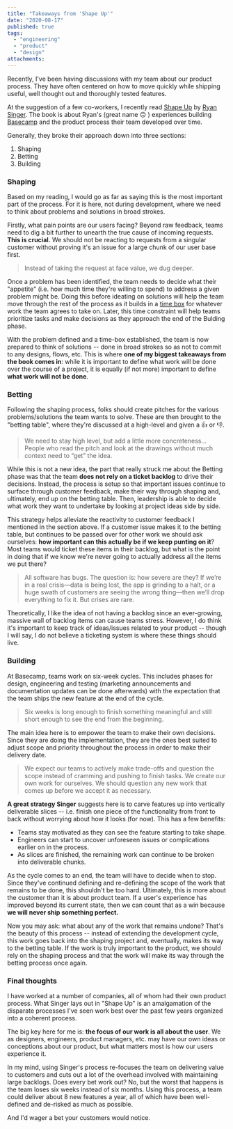 ```yaml
---
title: "Takeaways from 'Shape Up'"
date: "2020-08-17"
published: true
tags:
  - "engineering"
  - "product"
  - "design"
attachments:
---
```


Recently, I've been having discussions with my team about our product process. They have often centered on how to move quickly while shipping useful, well thought out and thoroughly tested features.

At the suggestion of a few co-workers, I recently read [Shape Up](https://basecamp.com/shapeup) by [Ryan Singer](https://twitter.com/rjs). The book is about Ryan's (great name 🙃 ) experiences building [Basecamp](https://basecamp.com/) and the product process their team developed over time.

Generally, they broke their approach down into three sections:

1. Shaping
2. Betting
3. Building

### Shaping

Based on my reading, I would go as far as saying this is the most important part of the process. For it is here, not during development, where we need to think about problems and solutions in broad strokes.

Firstly, what pain points are our users facing? Beyond raw feedback, teams need to dig a bit further to unearth the true cause of incoming requests. **This is crucial.** We should not be reacting to requests from a singular customer without proving it's an issue for a large chunk of our user base first.

> Instead of taking the request at face value, we dug deeper.

Once a problem has been identified, the team needs to decide what their "appetite" (i.e. how much time they're willing to spend) to address a given problem might be. Doing this before ideating on solutions will help the team move through the rest of the process as it builds in a [time box](https://en.wikipedia.org/wiki/Timeboxing) for whatever work the team agrees to take on. Later, this time constraint will help teams prioritize tasks and make decisions as they approach the end of the Bulding phase.

With the problem defined and a time-box established, the team is now prepared to think of solutions -- done in broad strokes so as not to commit to any designs, flows, etc. This is where **one of my biggest takeaways from the book comes in**: while it is important to define what work will be done over the course of a project, it is equally (if not more) important to define **what work will not be done**.

### Betting

Following the shaping process, folks should create pitches for the various problems/solutions the team wants to solve. These are then brought to the "betting table", where they're discussed at a high-level and given a 👍 or 👎.

> We need to stay high level, but add a little more concreteness... People who read the pitch and look at the drawings without much context need to “get” the idea.

While this is not a new idea, the part that really struck me about the Betting phase was that the team **does not rely on a ticket backlog** to drive their decisions. Instead, the process is setup so that important issues continue to surface through customer feedback, make their way through shaping and, ultimately, end up on the betting table. Then, leadership is able to decide what work they want to undertake by looking at project ideas side by side.

This strategy helps alleviate the reactivity to customer feedback I mentioned in the section above. If a customer issue makes it to the betting table, but continues to be passed over for other work we should ask ourselves: **how important can this actually be if we keep punting on it**? Most teams would ticket these items in their backlog, but what is the point in doing that if we know we're never going to actually address all the items we put there?

> All software has bugs. The question is: how severe are they? If we’re in a real crisis—data is being lost, the app is grinding to a halt, or a huge swath of customers are seeing the wrong thing—then we’ll drop everything to fix it. But crises are rare.

Theoretically, I like the idea of not having a backlog since an ever-growing, massive wall of backlog items can cause teams stress. However, I do think it's important to keep track of ideas/issues related to your product -- though I will say, I do not believe a ticketing system is where these things should live.

### Building

At Basecamp, teams work on six-week cycles. This includes phases for design, engineering and testing (marketing announcements and documentation updates can be done afterwards) with the expectation that the team ships the new feature at the end of the cycle.

> Six weeks is long enough to finish something meaningful and still short enough to see the end from the beginning.

The main idea here is to empower the team to make their own decisions. Since they are doing the implementation, they are the ones best suited to adjust scope and priority throughout the process in order to make their delivery date.

> We expect our teams to actively make trade-offs and question the scope instead of cramming and pushing to finish tasks. We create our own work for ourselves. We should question any new work that comes up before we accept it as necessary.

**A great strategy Singer** suggests here is to carve features up into vertically deliverable slices -- i.e. finish one piece of the functionality from front to back without worrying about how it looks (for now). This has a few benefits:

- Teams stay motivated as they can see the feature starting to take shape.
- Engineers can start to uncover unforeseen issues or complications earlier on in the process.
- As slices are finished, the remaining work can continue to be broken into deliverable chunks.

As the cycle comes to an end, the team will have to decide when to stop. Since they've continued defining and re-defining the scope of the work that remains to be done, this shouldn't be too hard. Ultimately, this is more about the customer than it is about product team. If a user's experience has improved beyond its current state, then we can count that as a win because **we will never ship something perfect.**

Now you may ask: what about any of the work that remains undone? That's the beauty of this process -- instead of extending the development cycle, this work goes back into the shaping project and, eventually, makes its way to the betting table. If the work is truly important to the product, we should rely on the shaping process and that the work will make its way through the betting process once again.

### Final thoughts

I have worked at a number of companies, all of whom had their own product process. What Singer lays out in "Shape Up" is an amalgamation of the disparate processes I've seen work best over the past few years organized into a coherent process.

The big key here for me is: **the focus of our work is all about the user**. We as designers, engineers, product managers, etc. may have our own ideas or conceptions about our product, but what matters most is how our users experience it.

In my mind, using Singer's process re-focuses the team on delivering value to customers and cuts out a lot of the overhead involved with maintaining large backlogs. Does every bet work out? No, but the worst that happens is the team loses six weeks instead of six months. Using this process, a team could deliver about 8 new features a year, all of which have been well-defined and de-risked as much as possible.

And I'd wager a bet your customers would notice.
